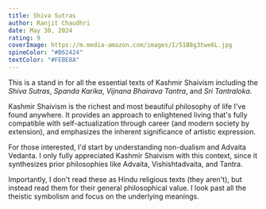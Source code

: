 ```yaml
---
title: Shiva Sutras
author: Ranjit Chaudhri
date: May 30, 2024
rating: 9
coverImage: https://m.media-amazon.com/images/I/51B8g3twe6L.jpg
spineColor: "#B62424"
textColor: "#FEBE8A"
---
```


This is a stand in for all the essential texts of Kashmir Shaivism including the _Shiva Sutras_, _Spanda Karika_, _Vijnana Bhairava Tantra_, and _Sri Tantraloka_.

Kashmir Shaivism is the richest and most beautiful philosophy of life I've found anywhere. It provides an approach to enlightened living that's fully compatible with self-actualization through career (and modern society by extension), and emphasizes the inherent significance of artistic expression.

For those interested, I'd start by understanding non-dualism and Advaita Vedanta. I only fully appreciated Kashmir Shaivism with this context, since it synthesizes prior philosophies like Advaita, Vishishtadvaita, and Tantra.

Importantly, I don't read these as Hindu religious texts (they aren't), but instead read them for their general philosophical value. I look past all the theistic symbolism and focus on the underlying meanings.
